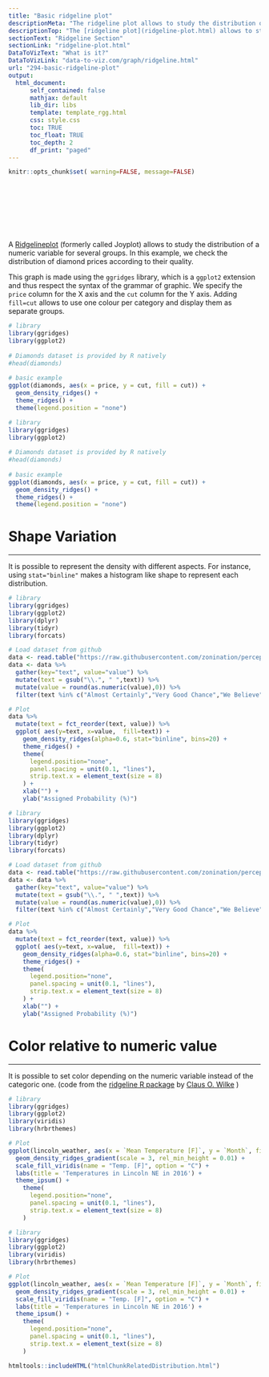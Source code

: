 ```yaml
---
title: "Basic ridgeline plot"
descriptionMeta: "The ridgeline plot allows to study the distribution of a numeric variable for several groups. Learn how to build one with R and the ggridges library."
descriptionTop: "The [ridgeline plot](ridgeline-plot.html) allows to study the distribution of a numeric variable for several groups. This document explains how to build it with `R` and the `ggridges` library."
sectionText: "Ridgeline Section"
sectionLink: "ridgeline-plot.html"
DataToVizText: "What is it?"
DataToVizLink: "data-to-viz.com/graph/ridgeline.html"
url: "294-basic-ridgeline-plot"
output:
  html_document:
      self_contained: false    
      mathjax: default
      lib_dir: libs
      template: template_rgg.html
      css: style.css
      toc: TRUE
      toc_float: TRUE
      toc_depth: 2
      df_print: "paged"
---
```



```r
knitr::opts_chunk$set( warning=FALSE, message=FALSE)
```

<div class="container" style="padding-top: 100px">




<div class = "row">

<div class = "col-md-6  col-sm-12 align-self-center">

A [Ridgelineplot](https://www.data-to-viz.com/graph/ridgeline.html) (formerly called Joyplot) allows to study the distribution of a numeric variable for several groups. In this example, we check the distribution of diamond prices according to their quality.
 
This graph is made using the `ggridges` library, which is a `ggplot2` extension and thus respect the syntax of the grammar of graphic. We specify the `price` column for the X axis and the `cut` column for the Y axis. Adding `fill=cut` allows to use one colour per category and display them as separate groups.
</div>


<div class = "col-md-6  col-sm-12">

```r
# library
library(ggridges)
library(ggplot2)
 
# Diamonds dataset is provided by R natively
#head(diamonds)
 
# basic example
ggplot(diamonds, aes(x = price, y = cut, fill = cut)) +
  geom_density_ridges() +
  theme_ridges() + 
  theme(legend.position = "none")
```
</div>
</div>



```r
# library
library(ggridges)
library(ggplot2)
 
# Diamonds dataset is provided by R natively
#head(diamonds)
 
# basic example
ggplot(diamonds, aes(x = price, y = cut, fill = cut)) +
  geom_density_ridges() +
  theme_ridges() + 
  theme(legend.position = "none")
```


# Shape Variation {#shape}
***
<div class = "row">

<div class = "col-md-6  col-sm-12 align-self-center">

It is possible to represent the density with different aspects. For instance, using `stat="binline"` makes a histogram like shape to represent each distribution.
</div>


<div class = "col-md-6  col-sm-12">

```r
# library
library(ggridges)
library(ggplot2)
library(dplyr)
library(tidyr)
library(forcats)

# Load dataset from github
data <- read.table("https://raw.githubusercontent.com/zonination/perceptions/master/probly.csv", header=TRUE, sep=",")
data <- data %>% 
  gather(key="text", value="value") %>%
  mutate(text = gsub("\\.", " ",text)) %>%
  mutate(value = round(as.numeric(value),0)) %>%
  filter(text %in% c("Almost Certainly","Very Good Chance","We Believe","Likely","About Even", "Little Chance", "Chances Are Slight", "Almost No Chance"))

# Plot
data %>%
  mutate(text = fct_reorder(text, value)) %>%
  ggplot( aes(y=text, x=value,  fill=text)) +
    geom_density_ridges(alpha=0.6, stat="binline", bins=20) +
    theme_ridges() +
    theme(
      legend.position="none",
      panel.spacing = unit(0.1, "lines"),
      strip.text.x = element_text(size = 8)
    ) +
    xlab("") +
    ylab("Assigned Probability (%)")
```
</div>
</div>



```r
# library
library(ggridges)
library(ggplot2)
library(dplyr)
library(tidyr)
library(forcats)

# Load dataset from github
data <- read.table("https://raw.githubusercontent.com/zonination/perceptions/master/probly.csv", header=TRUE, sep=",")
data <- data %>% 
  gather(key="text", value="value") %>%
  mutate(text = gsub("\\.", " ",text)) %>%
  mutate(value = round(as.numeric(value),0)) %>%
  filter(text %in% c("Almost Certainly","Very Good Chance","We Believe","Likely","About Even", "Little Chance", "Chances Are Slight", "Almost No Chance"))

# Plot
data %>%
  mutate(text = fct_reorder(text, value)) %>%
  ggplot( aes(y=text, x=value,  fill=text)) +
    geom_density_ridges(alpha=0.6, stat="binline", bins=20) +
    theme_ridges() +
    theme(
      legend.position="none",
      panel.spacing = unit(0.1, "lines"),
      strip.text.x = element_text(size = 8)
    ) +
    xlab("") +
    ylab("Assigned Probability (%)")
```



# Color relative to numeric value {#color}
***

<div class = "row">

<div class = "col-md-6  col-sm-12 align-self-center">

It is possible to set color depending on the numeric variable instead of the categoric one. (code from the [ridgeline R package](https://cran.r-project.org/web/packages/ggridges/vignettes/introduction.html) by [Claus O. Wilke](https://github.com/clauswilke) )

</div>


<div class = "col-md-6  col-sm-12">

```r
# library
library(ggridges)
library(ggplot2)
library(viridis)
library(hrbrthemes)

# Plot
ggplot(lincoln_weather, aes(x = `Mean Temperature [F]`, y = `Month`, fill = ..x..)) +
  geom_density_ridges_gradient(scale = 3, rel_min_height = 0.01) +
  scale_fill_viridis(name = "Temp. [F]", option = "C") +
  labs(title = 'Temperatures in Lincoln NE in 2016') +
  theme_ipsum() +
    theme(
      legend.position="none",
      panel.spacing = unit(0.1, "lines"),
      strip.text.x = element_text(size = 8)
    )
```
</div>
</div>



```r
# library
library(ggridges)
library(ggplot2)
library(viridis)
library(hrbrthemes)

# Plot
ggplot(lincoln_weather, aes(x = `Mean Temperature [F]`, y = `Month`, fill = ..x..)) +
  geom_density_ridges_gradient(scale = 3, rel_min_height = 0.01) +
  scale_fill_viridis(name = "Temp. [F]", option = "C") +
  labs(title = 'Temperatures in Lincoln NE in 2016') +
  theme_ipsum() +
    theme(
      legend.position="none",
      panel.spacing = unit(0.1, "lines"),
      strip.text.x = element_text(size = 8)
    )
```



<!-- Close container -->
</div>




```r
htmltools::includeHTML("htmlChunkRelatedDistribution.html")
```
